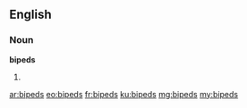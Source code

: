 ==English==

===Noun===
'''bipeds'''

# {{plural of|biped}}

[[ar:bipeds]]
[[eo:bipeds]]
[[fr:bipeds]]
[[ku:bipeds]]
[[mg:bipeds]]
[[my:bipeds]]